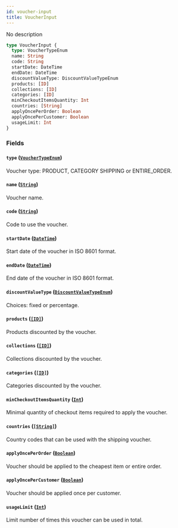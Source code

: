 ```yaml
---
id: voucher-input
title: VoucherInput
---
```


No description

```graphql
type VoucherInput {
  type: VoucherTypeEnum
  name: String
  code: String
  startDate: DateTime
  endDate: DateTime
  discountValueType: DiscountValueTypeEnum
  products: [ID]
  collections: [ID]
  categories: [ID]
  minCheckoutItemsQuantity: Int
  countries: [String]
  applyOncePerOrder: Boolean
  applyOncePerCustomer: Boolean
  usageLimit: Int
}
```

### Fields

#### `type` ([`VoucherTypeEnum`](/developer/api-reference/enums/voucher-type-enum.mdx))

Voucher type: PRODUCT, CATEGORY SHIPPING or ENTIRE_ORDER.

#### `name` ([`String`](/developer/api-reference/scalars/string.mdx))

Voucher name.

#### `code` ([`String`](/developer/api-reference/scalars/string.mdx))

Code to use the voucher.

#### `startDate` ([`DateTime`](/developer/api-reference/scalars/date-time.mdx))

Start date of the voucher in ISO 8601 format.

#### `endDate` ([`DateTime`](/developer/api-reference/scalars/date-time.mdx))

End date of the voucher in ISO 8601 format.

#### `discountValueType` ([`DiscountValueTypeEnum`](/developer/api-reference/enums/discount-value-type-enum.mdx))

Choices: fixed or percentage.

#### `products` ([`[ID]`](/developer/api-reference/scalars/id.mdx))

Products discounted by the voucher.

#### `collections` ([`[ID]`](/developer/api-reference/scalars/id.mdx))

Collections discounted by the voucher.

#### `categories` ([`[ID]`](/developer/api-reference/scalars/id.mdx))

Categories discounted by the voucher.

#### `minCheckoutItemsQuantity` ([`Int`](/developer/api-reference/scalars/int.mdx))

Minimal quantity of checkout items required to apply the voucher.

#### `countries` ([`[String]`](/developer/api-reference/scalars/string.mdx))

Country codes that can be used with the shipping voucher.

#### `applyOncePerOrder` ([`Boolean`](/developer/api-reference/scalars/boolean.mdx))

Voucher should be applied to the cheapest item or entire order.

#### `applyOncePerCustomer` ([`Boolean`](/developer/api-reference/scalars/boolean.mdx))

Voucher should be applied once per customer.

#### `usageLimit` ([`Int`](/developer/api-reference/scalars/int.mdx))

Limit number of times this voucher can be used in total.
